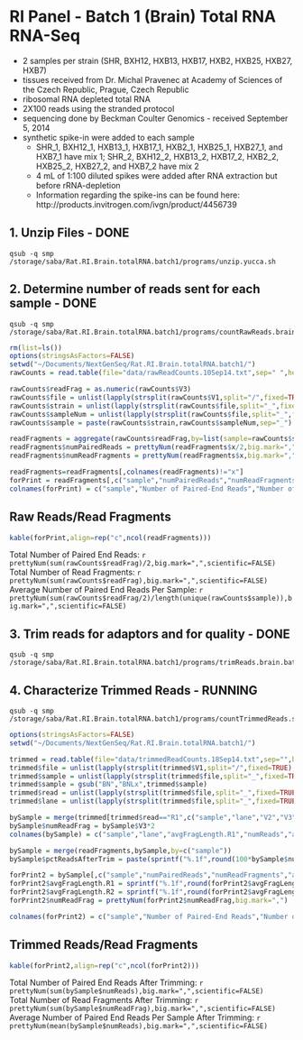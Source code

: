 RI Panel - Batch 1 (Brain) Total RNA RNA-Seq
========================================================

* 2 samples per strain (SHR, BXH12, HXB13, HXB17, HXB2, HXB25, HXB27, HXB7)
* tissues received from Dr. Michal Pravenec at Academy of Sciences of the Czech Republic, Prague, Czech Republic
* ribosomal RNA depleted total RNA
* 2X100 reads using the stranded protocol
* sequencing done by Beckman Coulter Genomics - received September 5, 2014
* synthetic spike-in were added to each sample 
  * SHR_1, BXH12_1, HXB13_1, HXB17_1, HXB2_1, HXB25_1, HXB27_1, and HXB7_1 have mix 1; SHR_2, BXH12_2, HXB13_2, HXB17_2, HXB2_2, HXB25_2, HXB27_2, and HXB7_2 have mix 2
  * 4 mL of 1:100 diluted spikes were added after RNA extraction but before rRNA-depletion
  * Information regarding the spike-ins can be found here: http://products.invitrogen.com/ivgn/product/4456739

1. Unzip Files - DONE
---------------
```
qsub -q smp /storage/saba/Rat.RI.Brain.totalRNA.batch1/programs/unzip.yucca.sh
```

2. Determine number of reads sent for each sample - DONE
-------------------------------------------------
```
qsub -q smp /storage/saba/Rat.RI.Brain.totalRNA.batch1/programs/countRawReads.brain.batch1.sh
```

```r
rm(list=ls())
options(stringsAsFactors=FALSE)
setwd("~/Documents/NextGenSeq/Rat.RI.Brain.totalRNA.batch1/")
rawCounts = read.table(file="data/rawReadCounts.10Sep14.txt",sep=" ",header=FALSE,fill=TRUE)

rawCounts$readFrag = as.numeric(rawCounts$V3)
rawCounts$file = unlist(lapply(strsplit(rawCounts$V1,split="/",fixed=TRUE),function(a) a[length(a)]))
rawCounts$strain = unlist(lapply(strsplit(rawCounts$file,split="_",fixed=TRUE),function(a) a[1]))
rawCounts$sampleNum = unlist(lapply(strsplit(rawCounts$file,split="_",fixed=TRUE),function(a) a[2]))
rawCounts$sample = paste(rawCounts$strain,rawCounts$sampleNum,sep="_")

readFragments = aggregate(rawCounts$readFrag,by=list(sample=rawCounts$sample),sum)
readFragments$numPairedReads = prettyNum(readFragments$x/2,big.mark=",",scientific=FALSE)
readFragments$numReadFragments = prettyNum(readFragments$x,big.mark=",",scientific=FALSE)

readFragments=readFragments[,colnames(readFragments)!="x"]
forPrint = readFragments[,c("sample","numPairedReads","numReadFragments")]
colnames(forPrint) = c("sample","Number of Paired-End Reads","Number of Read Fragments")
```

Raw Reads/Read Fragments
---------------------------

```r
kable(forPrint,align=rep("c",ncol(readFragments)))
```

Total Number of Paired End Reads: `r prettyNum(sum(rawCounts$readFrag)/2,big.mark=",",scientific=FALSE)`  
Total Number of Read Fragments:  `r prettyNum(sum(rawCounts$readFrag),big.mark=",",scientific=FALSE)`  
Average Number of Paired End Reads Per Sample: `r prettyNum(sum(rawCounts$readFrag/2)/length(unique(rawCounts$sample)),big.mark=",",scientific=FALSE)`  

3. Trim reads for adaptors and for quality - DONE
---------------

```
qsub -q smp /storage/saba/Rat.RI.Brain.totalRNA.batch1/programs/trimReads.brain.batch1.sh
```

4. Characterize Trimmed Reads - RUNNING
---------------
```
qsub -q smp /storage/saba/Rat.RI.Brain.totalRNA.batch1/programs/countTrimmedReads.sh
```

```r
options(stringsAsFactors=FALSE)
setwd("~/Documents/NextGenSeq/Rat.RI.Brain.totalRNA.batch1/")

trimmed = read.table(file="data/trimmedReadCounts.18Sep14.txt",sep="",header=FALSE)
trimmed$file = unlist(lapply(strsplit(trimmed$V1,split="/",fixed=TRUE),function(a) a[6]))
trimmed$sample = unlist(lapply(strsplit(trimmed$file,split="_",fixed=TRUE),function(a) paste(a[1],a[3],sep="")))
trimmed$sample = gsub("BN","BNLx",trimmed$sample)
trimmed$read = unlist(lapply(strsplit(trimmed$file,split="_",fixed=TRUE),function(a) a[10]))
trimmed$lane = unlist(lapply(strsplit(trimmed$file,split="_",fixed=TRUE),function(a) a[9]))

bySample = merge(trimmed[trimmed$read=="R1",c("sample","lane","V2","V3")],trimmed[trimmed$read=="R2",c("sample","V2")],by="sample")
bySample$numReadFrag = bySample$V3*2
colnames(bySample) = c("sample","lane","avgFragLength.R1","numReads","avgFragLength.R2","numReadFrag")

bySample = merge(readFragments,bySample,by=c("sample"))
bySample$pctReadsAfterTrim = paste(sprintf("%.1f",round(100*bySample$numReads/as.numeric(gsub(",","",bySample$numPairedReads)),1)),"%",sep="")

forPrint2 = bySample[,c("sample","numPairedReads","numReadFragments","avgFragLength.R1","avgFragLength.R2","numReadFrag","pctReadsAfterTrim")]
forPrint2$avgFragLength.R1 = sprintf("%.1f",round(forPrint2$avgFragLength.R1,1))
forPrint2$avgFragLength.R2 = sprintf("%.1f",round(forPrint2$avgFragLength.R2,1))
forPrint2$numReadFrag = prettyNum(forPrint2$numReadFrag,big.mark=",")

colnames(forPrint2) = c("sample","Number of Paired-End Reads","Number of Read Fragments","Average Read Fragment Length After Trimming (first read fragment)","Average Read Fragment Length After Trimming (second read fragment)","Number of Read Fragments After Trimming","Percent of Read Fragments That Remained After Trimming")
```

Trimmed Reads/Read Fragments
---------------------------

```r
kable(forPrint2,align=rep("c",ncol(forPrint2)))
```

Total Number of Paired End Reads After Trimming: `r prettyNum(sum(bySample$numReads),big.mark=",",scientific=FALSE)`  
Total Number of Read Fragments After Trimming:  `r prettyNum(sum(bySample$numReadFrag),big.mark=",",scientific=FALSE)`  
Average Number of Paired End Reads Per Sample After Trimming: `r prettyNum(mean(bySample$numReads),big.mark=",",scientific=FALSE)`  
